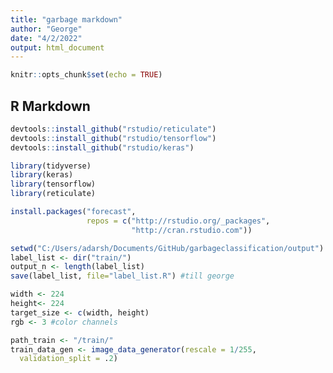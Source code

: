 ```yaml
---
title: "garbage markdown"
author: "George"
date: "4/2/2022"
output: html_document
---
```


```r
knitr::opts_chunk$set(echo = TRUE)

```

## R Markdown

```r
devtools::install_github("rstudio/reticulate") 
devtools::install_github("rstudio/tensorflow") 
devtools::install_github("rstudio/keras")

library(tidyverse)
library(keras)
library(tensorflow)
library(reticulate)
```

```r
install.packages("forecast",
                 repos = c("http://rstudio.org/_packages",
                           "http://cran.rstudio.com"))
```
```r

setwd("C:/Users/adarsh/Documents/GitHub/garbageclassification/output")
label_list <- dir("train/")
output_n <- length(label_list)
save(label_list, file="label_list.R") #till george
```

```r
width <- 224
height<- 224
target_size <- c(width, height)
rgb <- 3 #color channels
```

```r

path_train <- "/train/"
train_data_gen <- image_data_generator(rescale = 1/255, 
  validation_split = .2)
```


```r

```

